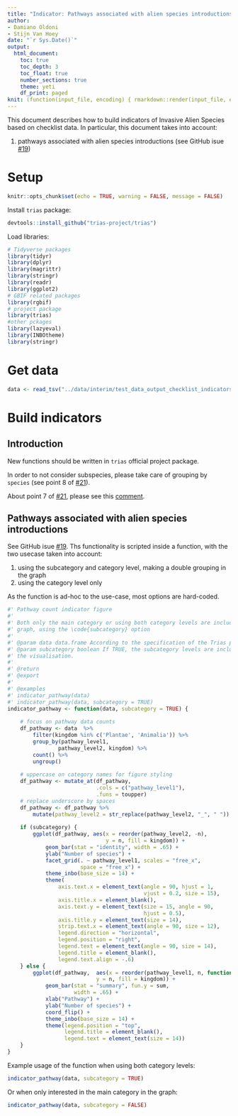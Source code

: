 ```yaml
---
title: "Indicator: Pathways associated with alien species introductions"
author:
- Damiano Oldoni
- Stijn Van Hoey
date: "`r Sys.Date()`"
output:
  html_document:
    toc: true
    toc_depth: 3
    toc_float: true
    number_sections: true
    theme: yeti
    df_print: paged
knit: (function(input_file, encoding) { rmarkdown::render(input_file, encoding = encoding, output_file = paste0("../docs/",sub(".Rmd", ".html", basename(input_file))))})
---
```


This document describes how to build indicators of Invasive Alien Species based on checklist data. In particular, this document takes into account:

1. pathways associated with alien species introductions (see GitHub isue [#19](https://github.com/trias-project/pipeline/issues/19))

# Setup

```r
knitr::opts_chunk$set(echo = TRUE, warning = FALSE, message = FALSE)
```

Install `trias` package:

```r
devtools::install_github("trias-project/trias")
```

Load libraries:

```r
# Tidyverse packages
library(tidyr)
library(dplyr)
library(magrittr)
library(stringr)
library(readr)
library(ggplot2)
# GBIF related packages
library(rgbif)
# project package
library(trias)
#other pckages
library(lazyeval)
library(INBOtheme)
library(stringr)
```

# Get data

```r
data <- read_tsv("../data/interim/test_data_output_checklist_indicators.tsv")

```

# Build indicators

## Introduction

New functions should be written in `trias` official project package.

In order to not consider subspecies, please take care of grouping by `species` (see point 8 of [#21](https://github.com/trias-project/pipeline/issues/21)).

About point 7 of [#21](https://github.com/trias-project/pipeline/issues/21), please see this [comment](https://github.com/trias-project/pipeline/issues/21#issuecomment-381164874).

## Pathways associated with alien species introductions

See GitHub isue [#19](https://github.com/trias-project/pipeline/issues/19). Ths functionality is scripted inside a function, with the two usecase taken into account:

1. using the subcategory and category level, making a double grouping in the graph
2. using the category level only

As the function is ad-hoc to the use-case, most options are hard-coded.

```r

#' Pathway count indicator figure 
#'
#' Both only the main category or using both category levels are included in the
#' graph, using the \code{subcategory} option
#'
#' @param data data.frame According to the specification of the Trias pipeline
#' @param subcategory boolean If TRUE, the subcategory levels are included in 
#' the visualisation.
#'
#' @return
#' @export
#'
#' @examples
#' indicator_pathway(data)
#' indicator_pathway(data, subcategory = TRUE)
indicator_pathway <- function(data, subcategory = TRUE) {
    
    # focus on pathway data counts
    df_pathway <- data  %>%
        filter(kingdom %in% c('Plantae', 'Animalia')) %>%
        group_by(pathway_level1, 
                pathway_level2, kingdom) %>%
        count() %>%
        ungroup()
    
    # uppercase on category names for figure styling
    df_pathway <- mutate_at(df_pathway, 
                            .cols = c("pathway_level1"), 
                            .funs = toupper)
    # replace underscore by spaces
    df_pathway <- df_pathway %>%
        mutate(pathway_level2 = str_replace(pathway_level2, "_", " "))
        
    if (subcategory) {
        ggplot(df_pathway, aes(x = reorder(pathway_level2, -n), 
                               y = n, fill = kingdom)) +
            geom_bar(stat = "identity", width = .65) +
            ylab("Number of species") +
            facet_grid(. ~ pathway_level1, scales = "free_x",
                       space = "free_x") +
            theme_inbo(base_size = 14) +
            theme(
                axis.text.x = element_text(angle = 90, hjust = 1,
                                           vjust = 0.2, size = 15),
                axis.title.x = element_blank(),
                axis.text.y = element_text(size = 15, angle = 90,
                                           hjust = 0.5),
                axis.title.y = element_text(size = 14),
                strip.text.x = element_text(angle = 90, size = 12),
                legend.direction = "horizontal",
                legend.position = "right",
                legend.text = element_text(angle = 90, size = 14),
                legend.title = element_blank(),
                legend.text.align = -.6)
    } else {
        ggplot(df_pathway,  aes(x = reorder(pathway_level1, n, function(x){sum(x)}),
                            y = n, fill = kingdom)) +
            geom_bar(stat = "summary", fun.y = sum,
                     width = .65) + 
            xlab("Pathway") +
            ylab("Number of species") + 
            coord_flip() +
            theme_inbo(base_size = 14) +
            theme(legend.position = "top",
                  legend.title = element_blank(),
                  legend.text = element_text(size = 14))
    }
}
```

Example usage of the function when using both category levels:

```r
indicator_pathway(data, subcategory = TRUE)
```

Or when only interested in the main category in the graph:

```r
indicator_pathway(data, subcategory = FALSE)
```






